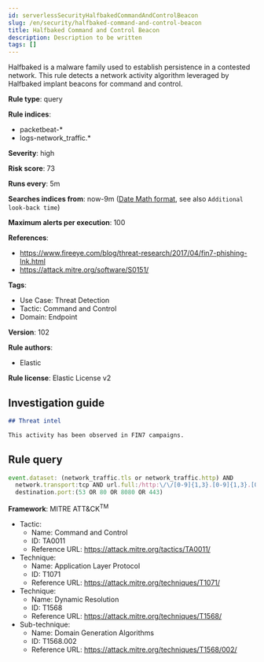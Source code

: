 ```yaml
---
id: serverlessSecurityHalfbakedCommandAndControlBeacon
slug: /en/security/halfbaked-command-and-control-beacon
title: Halfbaked Command and Control Beacon
description: Description to be written
tags: []
---
```


<div id="halfbaked-command-and-control-beacon"></div>

Halfbaked is a malware family used to establish persistence in a contested network. This rule detects a network activity algorithm leveraged by Halfbaked implant beacons for command and control.

**Rule type**: query

**Rule indices**: 

* packetbeat-*
* logs-network_traffic.*

**Severity**: high

**Risk score**: 73

**Runs every**: 5m

**Searches indices from**: now-9m ([Date Math format](((ref))/common-options.html#date-math), see also <DocLink id="serverlessSecurityRulesUiCreate" section="set-the-rules-schedule">`Additional look-back time`</DocLink>)

**Maximum alerts per execution**: 100

**References**: 

* https://www.fireeye.com/blog/threat-research/2017/04/fin7-phishing-lnk.html
* https://attack.mitre.org/software/S0151/

**Tags**: 

* Use Case: Threat Detection
* Tactic: Command and Control
* Domain: Endpoint

**Version**: 102

**Rule authors**: 

* Elastic

**Rule license**: Elastic License v2

## Investigation guide

```markdown
## Threat intel

This activity has been observed in FIN7 campaigns.
```

## Rule query

```js
event.dataset: (network_traffic.tls or network_traffic.http) AND
  network.transport:tcp AND url.full:/http:\/\/[0-9]{1,3}.[0-9]{1,3}.[0-9]{1,3}.[0-9]{1,3}\/cd/ AND
  destination.port:(53 OR 80 OR 8080 OR 443)

```

**Framework**: MITRE ATT&CK<sup>TM</sup>

* Tactic:
    * Name: Command and Control
    * ID: TA0011
    * Reference URL: https://attack.mitre.org/tactics/TA0011/
* Technique:
    * Name: Application Layer Protocol
    * ID: T1071
    * Reference URL: https://attack.mitre.org/techniques/T1071/
* Technique:
    * Name: Dynamic Resolution
    * ID: T1568
    * Reference URL: https://attack.mitre.org/techniques/T1568/
* Sub-technique:
    * Name: Domain Generation Algorithms
    * ID: T1568.002
    * Reference URL: https://attack.mitre.org/techniques/T1568/002/

